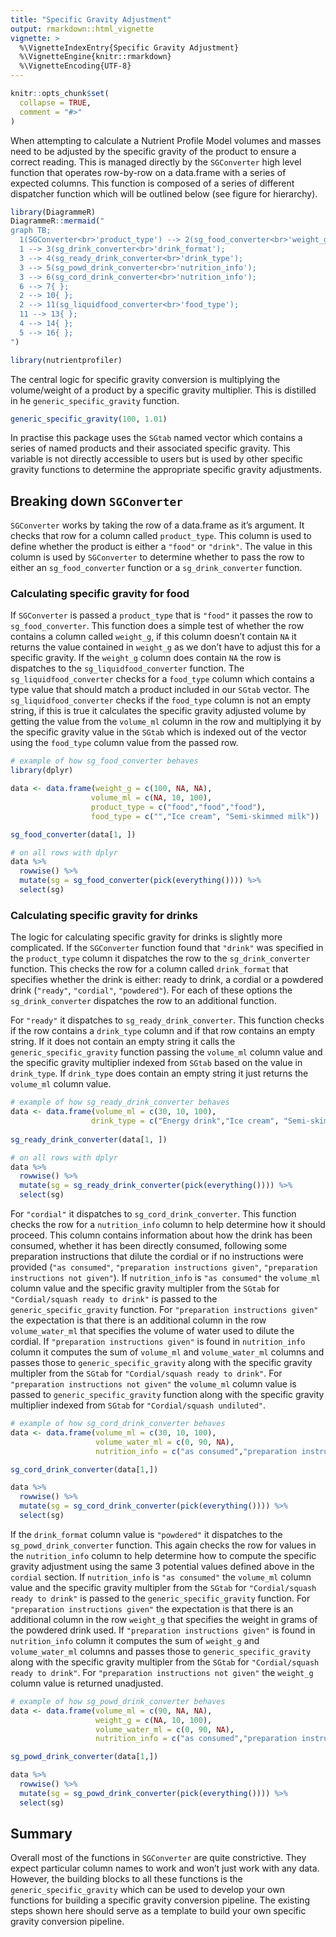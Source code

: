 ```yaml
---
title: "Specific Gravity Adjustment"
output: rmarkdown::html_vignette
vignette: >
  %\VignetteIndexEntry{Specific Gravity Adjustment}
  %\VignetteEngine{knitr::rmarkdown}
  %\VignetteEncoding{UTF-8}
---
```


```r
knitr::opts_chunk$set(
  collapse = TRUE,
  comment = "#>"
)
```

When attempting to calculate a Nutrient Profile Model volumes and masses need to
be adjusted by the specific gravity of the product to ensure a correct reading.
This is managed directly by the `SGConverter` high level function that operates
row-by-row on a data.frame with a series of expected columns. This function is
composed of a series of different dispatcher function which will be outlined
below (see figure for hierarchy).

```r
library(DiagrammeR)
DiagrammeR::mermaid("
graph TB;
  1(SGConverter<br>'product_type') --> 2(sg_food_converter<br>'weight_g');
  1 --> 3(sg_drink_converter<br>'drink_format');
  3 --> 4(sg_ready_drink_converter<br>'drink_type');
  3 --> 5(sg_powd_drink_converter<br>'nutrition_info');
  3 --> 6(sg_cord_drink_converter<br>'nutrition_info');
  6 --> 7{ };
  2 --> 10{ };
  2 --> 11(sg_liquidfood_converter<br>'food_type');
  11 --> 13{ };
  4 --> 14{ };
  5 --> 16{ };
")
```

```r
library(nutrientprofiler)
```

The central logic for specific gravity conversion is multiplying the
volume/weight of a product by a specific gravity multiplier. This is distilled
in he `generic_specific_gravity` function. 

```r
generic_specific_gravity(100, 1.01)
```

In practise this package uses the `SGtab` named vector which contains a series
of named products and their associated specific gravity. This variable is not
directly accessible to users but is used by other specific gravity functions to
determine the appropriate specific gravity adjustments.

## Breaking down `SGConverter`

`SGConverter` works by taking the row of a data.frame as it's argument. It
checks that row for a column called `product_type`. This column is used to
define whether the product is either a `"food"` or `"drink"`. The value in this
column is used by `SGConverter` to determine whether to pass the row to either
an `sg_food_converter` function or a `sg_drink_converter` function.

### Calculating specific gravity for food

If `SGConverter` is passed a `product_type` that is `"food"` it passes the row
to `sg_food_converter`. This function does a simple test of whether the row
contains a column called `weight_g`, if this column doesn't contain `NA` it
returns the value contained in `weight_g` as we don't have to adjust this for a
specific gravity.
If the `weight_g` column does contain `NA` the row is dispatches to the
`sg_liquidfood_converter` function. The `sg_liquidfood_converter` checks for a
`food_type` column which contains a type value that should match a product
included in our `SGtab` vector. The `sg_liquidfood_converter` checks if the
`food_type` column is not an empty string, if this is true it calculates the
specific gravity adjusted volume by getting the value from the `volume_ml`
column in the row and multiplying it by the specific gravity value in the
`SGtab` which is indexed out of the vector using the `food_type` column value
from the passed row.

```r
# example of how sg_food_converter behaves
library(dplyr)

data <- data.frame(weight_g = c(100, NA, NA), 
                  volume_ml = c(NA, 10, 100),  
                  product_type = c("food","food","food"), 
                  food_type = c("","Ice cream", "Semi-skimmed milk"))

sg_food_converter(data[1, ])

# on all rows with dplyr
data %>%
  rowwise() %>%
  mutate(sg = sg_food_converter(pick(everything()))) %>%
  select(sg)
```

### Calculating specific gravity for drinks 

The logic for calculating specific gravity for drinks is slightly more
complicated. If the `SGConverter` function found that `"drink"` was specified in
the `product_type` column it dispatches the row to the `sg_drink_converter`
function. This checks the row for a column called `drink_format` that specifies
whether the drink is either: ready to drink, a cordial or a powdered drink
(`"ready"`, `"cordial"`, `"powdered"`). For each of these options the
`sg_drink_converter` dispatches the row to an additional function.

For `"ready"` it dispatches to `sg_ready_drink_converter`. This function checks
if the row contains a `drink_type` column and if that row contains an empty
string. If it does not contain an empty string it calls the
`generic_specific_gravity` function passing the `volume_ml` column value and the
specific gravity multiplier indexed from `SGtab` based on the value in
`drink_type`. If `drink_type` does contain an empty string it just returns the
`volume_ml` column value.

```r
# example of how sg_ready_drink_converter behaves
data <- data.frame(volume_ml = c(30, 10, 100),
                  drink_type = c("Energy drink","Ice cream", "Semi-skimmed milk"))
             
sg_ready_drink_converter(data[1, ])

# on all rows with dplyr
data %>%
  rowwise() %>%
  mutate(sg = sg_ready_drink_converter(pick(everything()))) %>%
  select(sg)
```

For `"cordial"` it dispatches to `sg_cord_drink_converter`. This function checks
the row for a `nutrition_info` column to help determine how it should proceed.
This column contains information about how the drink has been consumed, whether
it has been directly consumed, following some preparation instructions that
dilute the cordial or if no instructions were provided (`"as consumed"`,
`"preparation instructions given"`, `"preparation instructions not given"`). 
If `nutrition_info` is `"as consumed"` the `volume_ml` column value and the
specific gravity multipler from the `SGtab` for 
`"Cordial/squash ready to drink"` is passed to the `generic_specific_gravity`
function. 
For `"preparation instructions given"` the expectation is that there is an
additional column in the row `volume_water_ml` that specifies the volume of
water used to dilute the cordial. If `"preparation instructions given"` is found
in `nutrition_info` column it computes the sum of `volume_ml` and
`volume_water_ml` columns and passes those to `generic_specific_gravity` along
with the specific gravity multipler from the `SGtab` for  `"Cordial/squash ready to drink"`.
For `"preparation instructions not given"` the `volume_ml` column value is
passed to `generic_specific_gravity` function along with the specific gravity
multiplier indexed from `SGtab` for `"Cordial/squash undiluted"`.

```r
# example of how sg_cord_drink_converter behaves
data <- data.frame(volume_ml = c(30, 10, 100),
                   volume_water_ml = c(0, 90, NA),
                   nutrition_info = c("as consumed","preparation instructions given", "preparation instructions not given"))

sg_cord_drink_converter(data[1,])

data %>%
  rowwise() %>%
  mutate(sg = sg_cord_drink_converter(pick(everything()))) %>%
  select(sg)     
```

If the `drink_format` column value is `"powdered"` it dispatches to the
`sg_powd_drink_converter` function. This again checks the row for values in the
`nutrition_info` column to help determine how to compute the specific gravity
adjustment using the same 3 potential values defined above in the `cordial`
section. 
If `nutrition_info` is `"as consumed"` the `volume_ml` column value and the
specific gravity multipler from the `SGtab` for 
`"Cordial/squash ready to drink"` is passed to the `generic_specific_gravity`
function. 
For `"preparation instructions given"` the expectation is that there is an
additional column in the row `weight_g` that specifies the weight in grams of
the powdered drink used. If `"preparation instructions given"` is found
in `nutrition_info` column it computes the sum of `weight_g` and
`volume_water_ml` columns and passes those to `generic_specific_gravity` along
with the specific gravity multipler from the `SGtab` for  `"Cordial/squash ready to drink"`.
For `"preparation instructions not given"` the `weight_g` column value is
returned unadjusted.

```r
# example of how sg_powd_drink_converter behaves
data <- data.frame(volume_ml = c(90, NA, NA),
                   weight_g = c(NA, 10, 100),
                   volume_water_ml = c(0, 90, NA),
                   nutrition_info = c("as consumed","preparation instructions given", "preparation instructions not given"))

sg_powd_drink_converter(data[1,])

data %>%
  rowwise() %>%
  mutate(sg = sg_powd_drink_converter(pick(everything()))) %>%
  select(sg)     
```

## Summary

Overall most of the functions in `SGConverter` are quite constrictive. They
expect particular column names to work and won't just work with any data.
However, the building blocks to all these functions is the
`generic_specific_gravity` which can be used to develop your own functions for
building a specific gravity conversion pipeline. The existing steps shown here
should serve as a template to build your own specific gravity conversion pipeline.